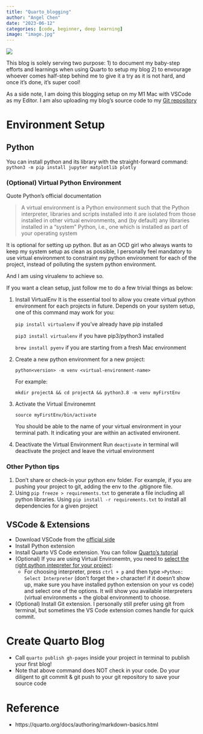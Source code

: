 ```yaml
---
title: "Quarto_blogging"
author: "Angel Chen"
date: "2023-06-12"
categories: [code, beginner, deep learning]
image: "image.jpg"
---
```

![](image.jpg)

This blog is solely serving two purpose: 1) to document my baby-step efforts and learnings when using Quarto to setup my blog 2) to envourage whoever comes half-step behind me to give it a try as it is not hard, and once it's done, it's super cool!

As a side note, I am doing this blogging setup on my M1 Mac with VSCode as my Editor. I am also uploading my blog's source code to my [Git repository](https://github.com/sxchen36/AngelQuartoBlog)

# Environment Setup
## Python
You can install python and its library with the straight-forward command:
`python3 -m pip install jupyter matplotlib plotly`

### (Optional) Virtual Python Environment
Quote Python's official documentation

> A virtual environment is a Python environment such that the Python interpreter, libraries and scripts installed into it are isolated from those installed in other virtual environments, and (by default) any libraries installed in a “system” Python, i.e., one which is installed as part of your operating system

It is optional for setting up python. But as an OCD girl who always wants to keep my system setup as clean as possible, I personally feel mandatory to use virtual environment to constraint my python environment for each of the project, instead of polluting the system python environment. 

And I am using virualenv to achieve so.

If you want a clean setup, just follow me to do a few trivial things as below:

(@) Install VirtualEnv
It is the essential tool to allow you create virtual python environment for each projects in future. Depends on your system setup, one of this command may work for you:
 <div> `pip install virtualenv` if you've already have pip installed 
 <div> `pip3 install virtualenv` if you have pip3/python3 installed 
 <div> `brew install pyenv` if you are starting from a fresh Mac environment

(@) Create a new python environment for a new project:
 <div>`python<version> -m venv <virtual-environment-name>`
 <div> For example:
 <div> `mkdir projectA && cd projectA && python3.8 -m venv myFirstEnv`

(@) Activate the Virtual Environemnt
<div> `source myFirstEnv/bin/activate`
<div> You should be able to the name of your virtual environment in your terminal path. It indicating your are within an activated environent.

(@) Deactivate the Virtual Environment
Run `deactivate` in terminal will deactivate the project and leave the virtual environment

### Other Python tips
1. Don't share or check-in your python env folder. For example, if you are pushing your project to git, adding the env to the .gitignore file.
2. Using `pip freeze > requirements.txt` to generate a file including all python libraries. Using `pip install -r requirements.txt` to install all dependencies for a given project


## VSCode & Extensions
* Download VSCode from the [official side](https://code.visualstudio.com/)
* Install Python extension
* Install Quarto VS Code extension. You can follow [Quarto's tutorial](https://quarto.org/docs/get-started/hello/vscode.html)
* (Optional) If you are using Virtual Environemtn, you need to [select the right python intepreter for your project](https://stackoverflow.com/questions/58470563/how-do-you-get-visual-studio-code-to-use-different-python-interpreter): 
  + For choosing interpreter, press `ctrl + p` and then type `>Python: Select Interpreter` (don't forget the `>` character! if it doesn't show up, make sure you have installed python extension on your vs code) and select one of the options. It will show you available interpreters (virtual environments + the global environment) to choose.
* (Optional) Install Git extension. I personally still prefer using git from terminal, but sometimes the VS Code extension comes handle for quick commit.

# Create Quarto Blog

* Call `quarto publish gh-pages` inside your project in terminal to publish your first blog!
* Note that above command does NOT check in your code. Do your diligent to git commit & git push to your git repository to save your source code

# Reference
* https://quarto.org/docs/authoring/markdown-basics.html



